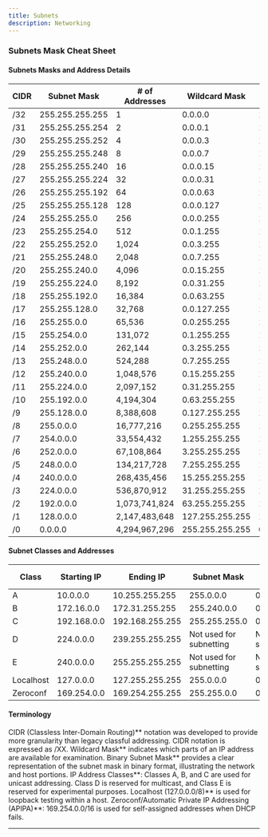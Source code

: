 ```yaml
---
title: Subnets
description: Networking
---
```


### Subnets Mask Cheat Sheet

#### Subnets Masks and Address Details

| CIDR | Subnet Mask         | # of Addresses | Wildcard Mask     | Binary Subnet Mask   |
|------|---------------------|----------------|-------------------|----------------------|
| /32  | 255.255.255.255      | 1              | 0.0.0.0           | 11111111.11111111.11111111.11111111 |
| /31  | 255.255.255.254      | 2              | 0.0.0.1           | 11111111.11111111.11111111.11111110 |
| /30  | 255.255.255.252      | 4              | 0.0.0.3           | 11111111.11111111.11111111.11111100 |
| /29  | 255.255.255.248      | 8              | 0.0.0.7           | 11111111.11111111.11111111.11111000 |
| /28  | 255.255.255.240      | 16             | 0.0.0.15          | 11111111.11111111.11111111.11110000 |
| /27  | 255.255.255.224      | 32             | 0.0.0.31          | 11111111.11111111.11111111.11100000 |
| /26  | 255.255.255.192      | 64             | 0.0.0.63          | 11111111.11111111.11111111.11000000 |
| /25  | 255.255.255.128      | 128            | 0.0.0.127         | 11111111.11111111.11111111.10000000 |
| /24  | 255.255.255.0        | 256            | 0.0.0.255         | 11111111.11111111.11111111.00000000 |
| /23  | 255.255.254.0        | 512            | 0.0.1.255         | 11111111.11111111.11111110.00000000 |
| /22  | 255.255.252.0        | 1,024          | 0.0.3.255         | 11111111.11111111.11111100.00000000 |
| /21  | 255.255.248.0        | 2,048          | 0.0.7.255         | 11111111.11111111.11111000.00000000 |
| /20  | 255.255.240.0        | 4,096          | 0.0.15.255        | 11111111.11111111.11110000.00000000 |
| /19  | 255.255.224.0        | 8,192          | 0.0.31.255        | 11111111.11111111.11100000.00000000 |
| /18  | 255.255.192.0        | 16,384         | 0.0.63.255        | 11111111.11111111.11000000.00000000 |
| /17  | 255.255.128.0        | 32,768         | 0.0.127.255       | 11111111.11111111.10000000.00000000 |
| /16  | 255.255.0.0          | 65,536         | 0.0.255.255       | 11111111.11111111.00000000.00000000 |
| /15  | 255.254.0.0          | 131,072        | 0.1.255.255       | 11111111.11111110.00000000.00000000 |
| /14  | 255.252.0.0          | 262,144        | 0.3.255.255       | 11111111.11111100.00000000.00000000 |
| /13  | 255.248.0.0          | 524,288        | 0.7.255.255       | 11111111.11111000.00000000.00000000 |
| /12  | 255.240.0.0          | 1,048,576      | 0.15.255.255      | 11111111.11110000.00000000.00000000 |
| /11  | 255.224.0.0          | 2,097,152      | 0.31.255.255      | 11111111.11100000.00000000.00000000 |
| /10  | 255.192.0.0          | 4,194,304      | 0.63.255.255      | 11111111.11000000.00000000.00000000 |
| /9   | 255.128.0.0          | 8,388,608      | 0.127.255.255     | 11111111.10000000.00000000.00000000 |
| /8   | 255.0.0.0            | 16,777,216     | 0.255.255.255     | 11111111.00000000.00000000.00000000 |
| /7   | 254.0.0.0            | 33,554,432     | 1.255.255.255     | 11111110.00000000.00000000.00000000 |
| /6   | 252.0.0.0            | 67,108,864     | 3.255.255.255     | 11111100.00000000.00000000.00000000 |
| /5   | 248.0.0.0            | 134,217,728    | 7.255.255.255     | 11111000.00000000.00000000.00000000 |
| /4   | 240.0.0.0            | 268,435,456    | 15.255.255.255    | 11110000.00000000.00000000.00000000 |
| /3   | 224.0.0.0            | 536,870,912    | 31.255.255.255    | 11100000.00000000.00000000.00000000 |
| /2   | 192.0.0.0            | 1,073,741,824  | 63.255.255.255    | 11000000.00000000.00000000.00000000 |
| /1   | 128.0.0.0            | 2,147,483,648  | 127.255.255.255   | 10000000.00000000.00000000.00000000 |
| /0   | 0.0.0.0              | 4,294,967,296  | 255.255.255.255   | 00000000.00000000.00000000.00000000 |

#### Subnet Classes and Addresses

| Class | Starting IP      | Ending IP          | Subnet Mask       | Wildcard Mask     |
|-------|------------------|--------------------|-------------------|-------------------|
| A     | 10.0.0.0         | 10.255.255.255     | 255.0.0.0         | 0.255.255.255     |
| B     | 172.16.0.0       | 172.31.255.255     | 255.240.0.0       | 0.15.255.255      |
| C     | 192.168.0.0      | 192.168.255.255    | 255.255.255.0     | 0.0.0.255         |
| D     | 224.0.0.0        | 239.255.255.255    | Not used for subnetting | Not used for subnetting |
| E     | 240.0.0.0        | 255.255.255.255    | Not used for subnetting | Not used for subnetting |
| Localhost | 127.0.0.0   | 127.255.255.255    | 255.0.0.0         | 0.255.255.255     |
| Zeroconf | 169.254.0.0  | 169.254.255.255    | 255.255.0.0       | 0.0.255.255       |

#### Terminology

<Callout>CIDR (Classless Inter-Domain Routing)** notation was developed to provide more granularity than legacy classful addressing. CIDR
notation is expressed as /XX.</Callout>
<Callout>Wildcard Mask** indicates which parts of an IP address are available for examination.</Callout>
<Callout>Binary Subnet Mask** provides a clear representation of the subnet mask in binary format, illustrating the network and host portions.</Callout>
<Callout>IP Address Classes**: Classes A, B, and C are used for unicast addressing. Class D is reserved for multicast, and Class E is reserved for experimental purposes.</Callout>
<Callout>Localhost (127.0.0.0/8)** is used for loopback testing within a host.</Callout>
<Callout>Zeroconf/Automatic Private IP Addressing (APIPA)**: 169.254.0.0/16 is used for self-assigned addresses when DHCP fails.</Callout>

---
